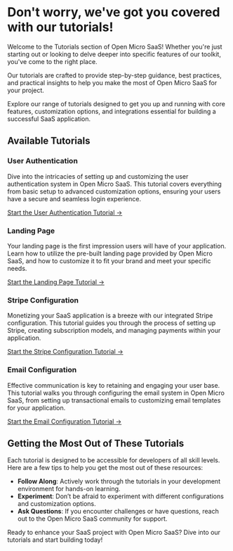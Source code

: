 # Don't worry, we've got you covered with our tutorials!

Welcome to the Tutorials section of Open Micro SaaS! Whether you're just starting out or looking to delve deeper into specific features of our toolkit, you've come to the right place.

Our tutorials are crafted to provide step-by-step guidance, best practices, and practical insights to help you make the most of Open Micro SaaS for your project.

Explore our range of tutorials designed to get you up and running with core features, customization options, and integrations essential for building a successful SaaS application.

## Available Tutorials

### User Authentication

Dive into the intricacies of setting up and customizing the user authentication system in Open Micro SaaS. This tutorial covers everything from basic setup to advanced customization options, ensuring your users have a secure and seamless login experience.

[Start the User Authentication Tutorial →](/tutorials/user-authentication)

### Landing Page

Your landing page is the first impression users will have of your application. Learn how to utilize the pre-built landing page provided by Open Micro SaaS, and how to customize it to fit your brand and meet your specific needs.

[Start the Landing Page Tutorial →](/tutorials/landing-page)

### Stripe Configuration

Monetizing your SaaS application is a breeze with our integrated Stripe configuration. This tutorial guides you through the process of setting up Stripe, creating subscription models, and managing payments within your application.

[Start the Stripe Configuration Tutorial →](/tutorials/stripe-configuration)

### Email Configuration

Effective communication is key to retaining and engaging your user base. This tutorial walks you through configuring the email system in Open Micro SaaS, from setting up transactional emails to customizing email templates for your application.

[Start the Email Configuration Tutorial →](/tutorials/email-configuration)

## Getting the Most Out of These Tutorials

Each tutorial is designed to be accessible for developers of all skill levels. Here are a few tips to help you get the most out of these resources:

- **Follow Along**: Actively work through the tutorials in your development environment for hands-on learning.
- **Experiment**: Don’t be afraid to experiment with different configurations and customization options.
- **Ask Questions**: If you encounter challenges or have questions, reach out to the Open Micro SaaS community for support.

Ready to enhance your SaaS project with Open Micro SaaS? Dive into our tutorials and start building today!
